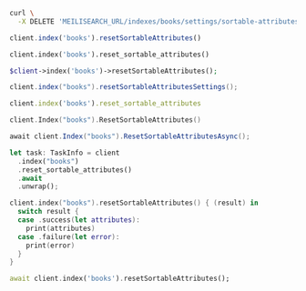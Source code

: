 <CodeGroup>

```bash cURL
curl \
  -X DELETE 'MEILISEARCH_URL/indexes/books/settings/sortable-attributes'
```


```javascript JS
client.index('books').resetSortableAttributes()
```


```python Python
client.index('books').reset_sortable_attributes()
```


```php PHP
$client->index('books')->resetSortableAttributes();
```


```java Java
client.index("books").resetSortableAttributesSettings();
```


```ruby Ruby
client.index('books').reset_sortable_attributes
```


```go Go
client.Index("books").ResetSortableAttributes()
```


```csharp C#
await client.Index("books").ResetSortableAttributesAsync();
```


```rust Rust
let task: TaskInfo = client
  .index("books")
  .reset_sortable_attributes()
  .await
  .unwrap();
```


```swift Swift
client.index("books").resetSortableAttributes() { (result) in
  switch result {
  case .success(let attributes):
    print(attributes)
  case .failure(let error):
    print(error)
  }
}
```


```dart Dart
await client.index('books').resetSortableAttributes();
```

</CodeGroup>